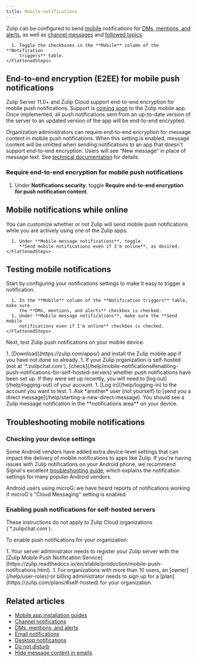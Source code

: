 ```yaml
---
title: Mobile notifications
---
```



Zulip can be configured to send [mobile](/help/mobile-app-install-guide)
notifications for [DMs, mentions, and
alerts](/help/dm-mention-alert-notifications), as well as [channel
messages](/help/channel-notifications) and [followed
topics](/help/follow-a-topic#configure-notifications-for-followed-topics).

<Tabs>
  <TabItem label="Desktop/Web">
    <FlattenedSteps>
      <NavigationSteps target="settings/notifications" />

      1. Toggle the checkboxes in the **Mobile** column of the **Notification
         triggers** table.
    </FlattenedSteps>
  </TabItem>
</Tabs>

[notifications-wildcard-mentions]: /help/dm-mention-alert-notifications#wildcard-mentions

## End-to-end encryption (E2EE) for mobile push notifications

Zulip Server 11.0+ and Zulip Cloud support end-to-end encryption for mobile push
notifications. Support is [coming soon][e2ee-flutter-issue] to the Zulip mobile
app. Once implemented, all push notifications sent from an up-to-date version of
the server to an updated version of the app will be end-to-end encrypted.

[e2ee-flutter-issue]: https://github.com/zulip/zulip-flutter/issues/1764

Organization administrators can require end-to-end encryption for
message content in mobile push notifications. When this setting is
enabled, message content will be omitted when sending notifications to
an app that doesn't support end-to-end encryption. Users will see “New
message” in place of message text. See [technical
documentation](https://zulip.readthedocs.io/en/latest/production/mobile-push-notifications.html#security-and-privacy)
for details.

### Require end-to-end encryption for mobile push notifications

<AdminOnly />

<FlattenedSteps>
  <NavigationSteps target="settings/organization-settings" />

  1. Under **Notifications security**, toggle
     **Require end-to-end encryption for push notification content**.
</FlattenedSteps>

## Mobile notifications while online

You can customize whether or not Zulip will send mobile push
notifications while you are actively using one of the Zulip apps.

<Tabs>
  <TabItem label="Desktop/Web">
    <FlattenedSteps>
      <NavigationSteps target="settings/notifications" />

      1. Under **Mobile message notifications**, toggle
         **Send mobile notifications even if I'm online**, as desired.
    </FlattenedSteps>
  </TabItem>
</Tabs>

## Testing mobile notifications

Start by configuring your notifications settings to make it easy to trigger a
notification.

<Tabs>
  <TabItem label="Desktop/Web">
    <FlattenedSteps>
      <NavigationSteps target="settings/notifications" />

      1. In the **Mobile** column of the **Notification triggers** table, make sure
         the **DMs, mentions, and alerts** checkbox is checked.
      1. Under **Mobile message notifications**, make sure the **Send mobile
         notifications even if I'm online** checkbox is checked.
    </FlattenedSteps>
  </TabItem>
</Tabs>

Next, test Zulip push notifications on your mobile device.

<Tabs>
  <TabItem label="Mobile">
    <Steps>
      1. [Download](https://zulip.com/apps/) and install the Zulip mobile app if you
         have not done so already.
      1. If your Zulip organization is self-hosted (not at `*.zulipchat.com`),
         [check](/help/mobile-notifications#enabling-push-notifications-for-self-hosted-servers)
         whether push notifications have been set up. If they were set up recently,
         you will need to [log out](/help/logging-out) of your account.
      1. [Log in](/help/logging-in) to the account you want to test.
      1. Ask *another* user (not yourself) to [send you a direct
         message](/help/starting-a-new-direct-message). You should see a Zulip message
         notification in the **notifications area** on your device.
    </Steps>
  </TabItem>
</Tabs>

## Troubleshooting mobile notifications

### Checking your device settings

Some Android vendors have added extra device-level settings that can impact the
delivery of mobile notifications to apps like Zulip. If you're having issues
with Zulip notifications on your Android phone, we recommend Signal's excellent
[troubleshooting guide](https://support.signal.org/hc/en-us/articles/360007318711-Troubleshooting-Notifications#android_notifications_troubleshooting),
which explains the notification settings for many popular Android vendors.

Android users using microG: we have heard reports of notifications working
if microG's "Cloud Messaging" setting is enabled.

### Enabling push notifications for self-hosted servers

<ZulipNote>
  These instructions do not apply to Zulip Cloud organizations (`*.zulipchat.com`).
</ZulipNote>

To enable push notifications for your organization:

<Steps>
  1. Your server administrator needs to register your Zulip server with the
     [Zulip Mobile Push Notification
     Service](https://zulip.readthedocs.io/en/stable/production/mobile-push-notifications.html).
  1. For organizations with more than 10 users, an
     [owner](/help/user-roles) or billing administrator needs to sign
     up for a [plan](https://zulip.com/plans/#self-hosted) for your organization.
</Steps>

## Related articles

* [Mobile app installation guides](/help/mobile-app-install-guide)
* [Channel notifications](/help/channel-notifications)
* [DMs, mentions, and alerts](/help/dm-mention-alert-notifications)
* [Email notifications](/help/email-notifications)
* [Desktop notifications](/help/desktop-notifications)
* [Do not disturb](/help/do-not-disturb)
* [Hide message content in emails](/help/hide-message-content-in-emails)

